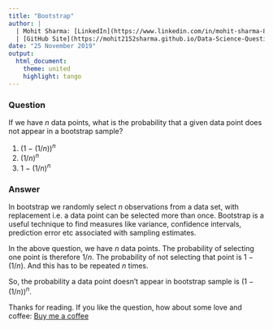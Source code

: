 ```yaml
---
title: "Bootstrap"
author: |
  | Mohit Sharma: [LinkedIn](https://www.linkedin.com/in/mohit-sharma-82030487/), [Twitter](https://twitter.com/mohitsh48631107)
  | [GitHub Site](https://mohit2152sharma.github.io/Data-Science-Question-A-Day/), [Repository](https://github.com/mohit2152sharma/Data-Science-Question-A-Day)
date: "25 November 2019"
output: 
  html_document:
    theme: united
    highlight: tango
---
```


### Question

If we have $n$ data points, what is the probability that a given data point does not appear in a bootstrap sample?

  1. $(1$ $-$ $(1/n))^n$
  2. $(1/n)^n$
  3. $1$ $-$ $(1/n)^n$

### Answer

In bootstrap we randomly select $n$ observations from a data set, with replacement i.e. a data point can be selected more than once. Bootstrap is a useful technique to find measures like variance, confidence intervals, prediction error etc associated with sampling estimates. 

In the above question, we have $n$ data points. The probability of selecting one point is therefore $1/n$. The probability of not selecting that point is $1$ $-$ $(1/n)$. And this has to be repeated $n$ times. 

So, the probability a data point doesn't appear in bootstrap sample is $(1$ $-$ $(1/n))^n$.

Thanks for reading. If you like the question, how about some love and coffee: <a href='https://www.buymeacoffee.com/NgFs2zX'>Buy me a coffee</a>